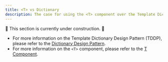 ```yaml
---
title: <T> vs Dictionary
description: The case for using the <T> component over the Template Dictionary Design Pattern (TDDP)
---
```



🚧 This section is currently under construction. 🚧

 * For more information on the Template Dictionary Design Pattern (TDDP), please refer to the [Dictionary Design Pattern](/docs/next/reference/template-dictionaries/template-dictionaries).
 * For more information on the `<T>` component, please refer to the [T Component](/docs/next/reference/t-reference).
